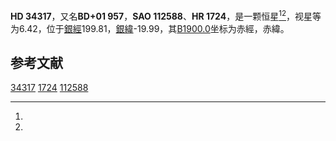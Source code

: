 {{Starbox begin
| name = HD 34317
}}
{{Starbox observe
| epoch = [[J2000.0|J2000.0]]
| constell = {{星座名待查}}<ref name=SIMBAD>{{cite web
 | url=http://simbad.u-strasbg.fr/simbad/sim-id?Ident=HR+1724
 | title=Pulsating variable Star
 | publisher=Centre de Données astronomiques de Strasbourg
 | work=SIMBAD
 | accessdate=2012-07-13
 | archive-date=2020-06-07
 | archive-url=https://web.archive.org/web/20200607022432/http://simbad.u-strasbg.fr/simbad/sim-id?Ident=HR+1724
 }}</ref><ref name=DATA>{{cite web
 | url=http://vizier.u-strasbg.fr/viz-bin/VizieR-5?-out.add=.&-source=5050&-corr=PK=HR&-out.max=9999&HR=1724
 | title=VizieR Detailed Page
 | accessdate=2012-07-13
 | archive-date=2020-06-07
 | archive-url=https://web.archive.org/web/20200607022438/http://vizier.u-strasbg.fr/viz-bin/VizieR-5?-out.add=.&-source=5050&-corr=PK%3DHR&-out.max=9999&HR=1724
 | dead-url=no
 }}</ref>
| 星官 = 
| ra = {{RA|5|16|41.1}}<ref name=SIMBAD /><ref name=DATA />
| dec = {{DEC|+1|56|50}}<ref name=SIMBAD /><ref name=DATA />
| appmag_v = 6.42<ref name=SIMBAD /><ref name=DATA />
}}
{{Starbox character
| class = A0V<ref name=SIMBAD /><ref name=DATA />
| b-v = -0.02<ref name=SIMBAD /><ref name=DATA />
| u-b = 0.01<ref name=SIMBAD /><ref name=DATA />
| r-i = -0.03<ref name=SIMBAD /><ref name=DATA />
| variable = 
}}
{{Starbox astrometry
| radial_v = 0.01
| prop_mo_ra = -8
| parallax = 
| p_error = 
}}
{{Starbox catalog
| names =BD+01 957，[[SAO星表|SAO]] 112588，[[HD星表|HD]] 34317，[[HR星表|HR]] 1724}}
{{Starbox reference |Simbad=HR+1724}}
{{Starbox end}}

'''HD 34317'''，又名'''BD+01 957'''，'''SAO 112588'''、'''HR 1724'''，是一颗恒星<ref name=SIMBAD /><ref name=DATA />，视星等为6.42，位于[[銀道座標系|銀經]]199.81，[[銀道座標系|銀緯]]-19.99，其[[B1900.0|B1900.0]]坐标为赤經{{RA|5|11|29.4}}，赤緯{{DEC|+1|-19.99|12}}。

== 参考文献 ==
{{reflist}}

{{star-stub}}

[[Category:HD和HDE天體|34317]]
[[Category:HR天體|1724]]
[[Category:SAO天體|112588]]